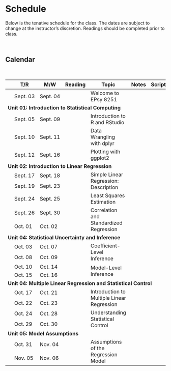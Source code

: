 # Schedule

Below is the tenative schedule for the class. The dates are subject to change at the instructor's discretion. Readings should be completed prior to class.

<br />

## Calendar

<br />

<table class="table">

<thead>
<tr>
<th style="width:10%;text-align:center"></th>
<th style="width:10%;">T/R</th>
<th style="width:10%;">M/W</th>
<th style="width:10%;text-align:center">Reading</th>
<th style="width:40%;">Topic</th>
<th style="width:10%;text-align:center">Notes</th>
<th style="width:10%;text-align:center">Script</th>
</tr>
</thead>

<tbody>

<!-- Unit 00: Welcome -->

<tr>
<td align="center" style="vertical-align:middle;">&nbsp;</td>
<td>Sept. 03</td>
<td>Sept. 04</td>
<td align="center" style="vertical-align:middle;">
  <a href="preparation.html#welcome">
    <span class="fa fa-book" style="color: #ff2600; font-size: 20px;"></span>
  </a>
</td>
<td>Welcome to EPsy 8251</td>
<td align="center" style="vertical-align:middle;">
  <span class="fa fa-file-pdf" style="color: #f1f1f1; font-size: 20px;"></span>
</td>
<td align="center" style="vertical-align:middle;">
  <span class="fab fa-r-project" style="color: #f1f1f1; font-size: 20px;"></span>
</td>
</tr>


<!-- Unit 01: Introduction to Statistical Computing -->

<tr>
<td colspan="7"><b>Unit 01: Introduction to Statistical Computing</b></td>
</tr>

<tr>
<td align="center" style="vertical-align:middle;"></td>
<td>Sept. 05</td>
<td>Sept. 09</td>
<td align="center" style="vertical-align:middle;">
  <a href="preparation.html#rstudio">
    <span class="fa fa-book" style="color: #ff2600; font-size: 20px;"></span>
  </a>
</td>
<td>Introduction to R and RStudio</td>
<td align="center" style="vertical-align:middle;">
  <a href="http://zief0002.github.io/epsy-8251/misc/01-introduction-to-r.html">
    <span class="fas fa-link" style="color: #ff2600; font-size: 20px;"></span>
  </a>
</td>
<td align="center" style="vertical-align:middle;">
  <a href="https://github.com/zief0002/epsy-8251/raw/master/scripts/03-log-transformations-outcome.R">
    <span class="fab fa-r-project" style="color: #ff2600; font-size: 20px;"></span>
  </a>
</td>
</tr>

<tr>
<td align="center" style="vertical-align:middle;"></td>
<td>Sept. 10</td>
<td>Sept. 11</td>
<td align="center" style="vertical-align:middle;">
  <a href="preparation.html#dplyr">
    <span class="fa fa-book" style="color: #ff2600; font-size: 20px;"></span>
  </a>
</td>
<td>Data Wrangling with dplyr</td>
<td align="center" style="vertical-align:middle;">
  <a href="http://zief0002.github.io/epsy-8251/misc/02-data-wrangling-with-dplyr.html">
    <span class="fas fa-link" style="color: #ff2600; font-size: 20px;"></span>
  </a>
</td>
<td align="center" style="vertical-align:middle;">
  <a href="https://github.com/zief0002/epsy-8251/raw/master/scripts/02-data-wrangling-with-dplyr.R">
    <span class="fab fa-r-project" style="color: #ff2600; font-size: 20px;"></span>
  </a>
</td>
</tr>

<tr>
<td align="center" style="vertical-align:middle;"></td>
<td>Sept. 12</td>
<td>Sept. 16</td>
<td align="center" style="vertical-align:middle;">
  <a href="preparation.html#ggplot">
    <span class="fa fa-book" style="color: #ff2600; font-size: 20px;"></span>
  </a>
</td>
<td>Plotting with ggplot2</td>
<td align="center" style="vertical-align:middle;">
  <a href="http://zief0002.github.io/epsy-8251/misc/03-plotting-with-ggplot2.html">
    <span class="fas fa-link" style="color: #ff2600; font-size: 20px;"></span>
  </a>
</td>
<td align="center" style="vertical-align:middle;">
  <a href="https://github.com/zief0002/epsy-8251/raw/master/scripts/03-plotting-with-ggplot2.R">
    <span class="fab fa-r-project" style="color: #ff2600; font-size: 20px;"></span>
  </a>
</td>
</tr>


<!-- Unit 02: Introduction to Linear Regression -->

<tr>
<td colspan="7"><b>Unit 02: Introduction to Linear Regression</b></td>
</tr>

<tr>
<td align="center" style="vertical-align:middle;"></td>
<td>Sept. 17</td>
<td>Sept. 18</td>
<td align="center" style="vertical-align:middle;" rowspan="2">
  <a href="preparation.html#ols-description">
    <span class="fa fa-book" style="color: #ff2600; font-size: 20px;"></span>
  </a>
</td>
<td style="vertical-align:middle;" rowspan="2">Simple Linear Regression: Description</td>
<td align="center" style="vertical-align:middle;" rowspan="2">
  <a href="https://github.com/zief0002/epsy-8251/raw/master/notes/04-simple-regression-description.pdf">
    <span class="fa fa-file-pdf" style="color: #ff2600; font-size: 20px;"></span>
  </a>
</td>
<td align="center" style="vertical-align:middle;" rowspan="2">
  <a href="https://github.com/zief0002/epsy-8251/raw/master/scripts/04-simple-regression-description.R">
    <span class="fab fa-r-project" style="color: #ff2600; font-size: 20px;"></span>
  </a>
</td>
</tr>

<tr>
<td align="center" style="vertical-align:middle;"></td>
<td>Sept. 19</td>
<td>Sept. 23</td>
</tr>

<tr>
<td align="center" style="vertical-align:middle;"></td>
<td>Sept. 24</td>
<td>Sept. 25</td>
<td align="center" style="vertical-align:middle;">
  <span class="fa fa-book" style="color: #f1f1f1; font-size: 20px;"></span>
</td>
<td>Least Squares Estimation</td>
<td align="center" style="vertical-align:middle;">
  <a href="https://github.com/zief0002/epsy-8251/raw/master/notes/05-least-squares-estimation.pdf">
    <span class="fa fa-file-pdf" style="color: #ff2600; font-size: 20px;"></span>
  </a>
</td>
<td align="center" style="vertical-align:middle;">
  <a href="https://github.com/zief0002/epsy-8251/raw/master/scripts/05-least-squares-estimation.R">
    <span class="fab fa-r-project" style="color: #ff2600; font-size: 20px;"></span>
  </a>
</td>
</tr>

<tr>
<td align="center" style="vertical-align:middle;"></td>
<td>Sept. 26</td>
<td>Sept. 30</td>
<td align="center" style="vertical-align:middle;" rowspan="2">
  <a href="preparation.html#coefinf">
    <span class="fa fa-book" style="color: #ff2600; font-size: 20px;"></span>
  </a>
</td>
<td style="vertical-align:middle;" rowspan="2">Correlation and Standardized Regression</td>
<td align="center" style="vertical-align:middle;" rowspan="2">
  <a href="https://github.com/zief0002/epsy-8251/raw/master/notes/06-correlation.pdf">
    <span class="fa fa-file-pdf" style="color: #ff2600; font-size: 20px;"></span>
  </a>
</td>
<td align="center" style="vertical-align:middle;" rowspan="2">
  <a href="https://github.com/zief0002/epsy-8251/raw/master/scripts/06-correlation.R">
    <span class="fab fa-r-project" style="color: #ff2600; font-size: 20px;"></span>
  </a>
</td>
</tr>

<tr>
<td align="center" style="vertical-align:middle;"></td>
<td>Oct. 01</td>
<td>Oct. 02</td>
</tr>



<!-- Unit 03: Statistical Uncertainty and Inference -->

<tr>
<td colspan="7"><b>Unit 04: Statistical Uncertainty and Inference</b></td>
</tr>

<tr>
<td align="center" style="vertical-align:middle;"></td>
<td>Oct. 03</td>
<td>Oct. 07</td>
<td align="center" style="vertical-align:middle;" rowspan="2">
  <a href="preparation.html#coefinf">
    <span class="fa fa-book" style="color: #ff2600; font-size: 20px;"></span>
  </a>
</td>
<td style="vertical-align:middle;" rowspan="2">Coefficient-Level Inference</td>
<td align="center" style="vertical-align:middle;" rowspan="2">
  <a href="https://github.com/zief0002/epsy-8251/raw/master/notes/07-coefficient-level-inference.pdf">
    <span class="fa fa-file-pdf" style="color: #ff2600; font-size: 20px;"></span>
  </a>
</td>
<td align="center" style="vertical-align:middle;" rowspan="2">
  <a href="https://github.com/zief0002/epsy-8251/raw/master/scripts/07-coefficient-level-inference.R">
    <span class="fab fa-r-project" style="color: #ff2600; font-size: 20px;"></span>
  </a>
</td>
</tr>

<tr>
<td align="center" style="vertical-align:middle;"></td>
<td>Oct. 08</td>
<td>Oct. 09</td>
</tr>

<tr>
<td align="center" style="vertical-align:middle;"></td>
<td>Oct. 10</td>
<td>Oct. 14</td>
<td align="center" style="vertical-align:middle;" rowspan="2">
  <span class="fa fa-book" style="color: #f1f1f1; font-size: 20px;"></span>
</td>
<td style="vertical-align:middle;" rowspan="2">Model-Level Inference</td>
<td align="center" style="vertical-align:middle;" rowspan="2">
  <a href="https://github.com/zief0002/epsy-8251/raw/master/notes/08-model-level-inference.pdf">
    <span class="fa fa-file-pdf" style="color: #ff2600; font-size: 20px;"></span>
  </a>
</td>
<td align="center" style="vertical-align:middle;" rowspan="2">
  <a href="https://github.com/zief0002/epsy-8251/raw/master/scripts/08-model-level-inference.R">
    <span class="fab fa-r-project" style="color: #ff2600; font-size: 20px;"></span>
  </a>
</td>
</tr>

<tr>
<td align="center" style="vertical-align:middle;"></td>
<td>Oct. 15</td>
<td>Oct. 16</td>
</tr>

<!-- Unit 04: Multiple Linear Regression and Statistical Control -->

<tr>
<td colspan="7"><b>Unit 04: Multiple Linear Regression and Statistical Control</b></td>
</tr>

<tr>
<td align="center" style="vertical-align:middle;"></td>
<td>Oct. 17</td>
<td>Oct. 21</td>
<td align="center" style="vertical-align:middle;" rowspan="2">
  <a href="preparation.html#multreg">
    <span class="fa fa-book" style="color: #ff2600; font-size: 20px;"></span>
  </a>
</td>
<td style="vertical-align:middle;" rowspan="2">Introduction to Multiple Linear Regression</td>
<td align="center" style="vertical-align:middle;" rowspan="2">
  <a href="https://github.com/zief0002/epsy-8251/raw/master/notes/09-introduction-to-multiple-regression.pdf">
    <span class="fa fa-file-pdf" style="color: #ff2600; font-size: 20px;"></span>
  </a>
</td>
<td align="center" style="vertical-align:middle;" rowspan="2">
  <a href="https://github.com/zief0002/epsy-8251/raw/master/scripts/09-introduction-to-multiple-regression.R">
    <span class="fab fa-r-project" style="color: #ff2600; font-size: 20px;"></span>
  </a>
</td>
</tr>

<tr>
<td align="center" style="vertical-align:middle;"></td>
<td>Oct. 22</td>
<td>Oct. 23</td>
</tr>

<tr>
<td align="center" style="vertical-align:middle;"></td>
<td>Oct. 24</td>
<td>Oct. 28</td>
<td align="center" style="vertical-align:middle;" rowspan="2">
  <span class="fa fa-book" style="color: #f1f1f1; font-size: 20px;"></span>
</td>
<td style="vertical-align:middle;" rowspan="2">Understanding Statistical Control</td>
<td align="center" style="vertical-align:middle;" rowspan="2">
  <a href="https://github.com/zief0002/epsy-8251/raw/master/notes/10-understanding-statistical-control.pdf">
    <span class="fa fa-file-pdf" style="color: #ff2600; font-size: 20px;"></span>
  </a>
</td>
<td align="center" style="vertical-align:middle;" rowspan="2">
  <a href="https://github.com/zief0002/epsy-8251/raw/master/scripts/10-understanding-statistical-control.R">
    <span class="fab fa-r-project" style="color: #ff2600; font-size: 20px;"></span>
  </a>
</td>
</tr>

<tr>
<td align="center" style="vertical-align:middle;"></td>
<td>Oct. 29</td>
<td>Oct. 30</td>
</tr>



<!-- Unit 05: Model Assumptions -->

<tr>
<td colspan="7"><b>Unit 05: Model Assumptions</b></td>
</tr>

<tr>
<td align="center" style="vertical-align:middle;"></td>
<td>Oct. 31</td>
<td>Nov. 04</td>
<td align="center" style="vertical-align:middle;" rowspan="2">
  <a href="preparation.html#assump">
    <span class="fa fa-book" style="color: #ff2600; font-size: 20px;"></span>
  </a>
</td>
<td style="vertical-align:middle;" rowspan="2">Assumptions of the Regression Model</td>
<td align="center" style="vertical-align:middle;" rowspan="2">
  <a href="https://github.com/zief0002/epsy-8251/raw/master/notes/11-assumptions-of-the-regression-model.pdf">
    <span class="fa fa-file-pdf" style="color: #ff2600; font-size: 20px;"></span>
  </a>
</td>
<td align="center" style="vertical-align:middle;" rowspan="2">
  <a href="https://github.com/zief0002/epsy-8251/raw/master/scripts/11-assumptions-of-the-regression-model.R">
    <span class="fab fa-r-project" style="color: #ff2600; font-size: 20px;"></span>
  </a>
</td>
</tr>

<tr>
<td align="center" style="vertical-align:middle;"></td>
<td>Nov. 05</td>
<td>Nov. 06</td>
</tr>

</tbody>
</table>    

